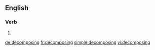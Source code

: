 
==English==

===Verb===
{{head|en}}

# {{present participle of|decompose}}

[[de:decomposing]]
[[fr:decomposing]]
[[simple:decomposing]]
[[vi:decomposing]]